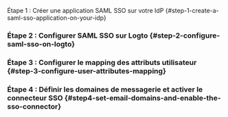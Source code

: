 
Étape 1 : Créer une application SAML SSO sur votre IdP \{#step-1-create-a-saml-sso-application-on-your-idp}

<Step1 />

### Étape 2 : Configurer SAML SSO sur Logto \{#step-2-configure-saml-sso-on-logto}

<Step2 />

### Étape 3 : Configurer le mapping des attributs utilisateur \{#step-3-configure-user-attributes-mapping}

<Step3 />

### Étape 4 : Définir les domaines de messagerie et activer le connecteur SSO \{#step4-set-email-domains-and-enable-the-sso-connector}

<Step4 />

